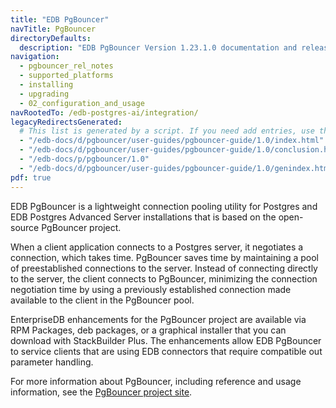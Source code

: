 ```yaml
---
title: "EDB PgBouncer"
navTitle: PgBouncer
directoryDefaults:
  description: "EDB PgBouncer Version 1.23.1.0 documentation and release notes."
navigation:
  - pgbouncer_rel_notes
  - supported_platforms
  - installing
  - upgrading
  - 02_configuration_and_usage
navRootedTo: /edb-postgres-ai/integration/
legacyRedirectsGenerated:
  # This list is generated by a script. If you need add entries, use the `legacyRedirects` key.
  - "/edb-docs/d/pgbouncer/user-guides/pgbouncer-guide/1.0/index.html"
  - "/edb-docs/d/pgbouncer/user-guides/pgbouncer-guide/1.0/conclusion.html"
  - "/edb-docs/p/pgbouncer/1.0"
  - "/edb-docs/d/pgbouncer/user-guides/pgbouncer-guide/1.0/genindex.html"
pdf: true
---
```



EDB PgBouncer is a lightweight connection pooling utility for Postgres and EDB Postgres Advanced Server installations that is based on the open-source PgBouncer project.

When a client application connects to a Postgres server, it negotiates a connection, which takes time. PgBouncer saves time by maintaining a pool of preestablished connections to the server. Instead of connecting directly to the server, the client connects to PgBouncer, minimizing the connection negotiation time by using a previously established connection made available to the client in the PgBouncer pool.

EnterpriseDB enhancements for the PgBouncer project are available via RPM Packages, deb packages, or a graphical installer that you can download with StackBuilder Plus. The enhancements allow EDB PgBouncer to service clients that are using EDB connectors that require compatible out parameter handling.

For more information about PgBouncer, including reference and usage information, see the [PgBouncer project site](https://www.pgbouncer.org).

